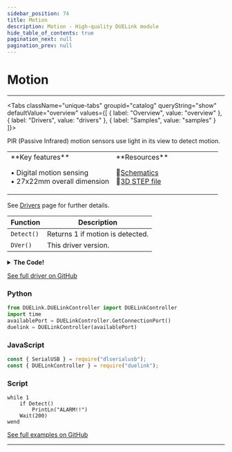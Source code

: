 ```yaml
---
sidebar_position: 74
title: Motion
description: Motion - High-quality DUELink module
hide_table_of_contents: true
pagination_next: null
pagination_prev: null
---
```



# Motion

<ImageSection 
  product="semotion-b"
  tagline="PIR Motion Sensor"
/>

---

<Tabs className="unique-tabs" groupid="catalog" queryString="show" defaultValue="overview"
  values={[
    {
        label: "Overview",
        value: "overview"
    },
    {
        label: "Drivers",
        value: "drivers"
    },
    {
        label: "Samples",
        value: "samples"
    }
]}>

<TabItem value="overview">

PIR (Passive Infrared) motion sensors use light in its view to detect motion.

<table><td width='50%'>
**Key features**

• Digital motion sensing<br/>
• 27x22mm overall dimension<br/>

</td><td width='50%'>
**Resources**
 
📄[Schematics](/sch/gdl-semotion-b.pdf)<br/>
🔩[3D STEP file](/3d/gdl-semotion-b.step)<br/>
</td></table>

</TabItem>

<TabItem value="drivers">

See [Drivers](/docs/engine/drivers) page for further details.

| Function | Description |
|----------|-------------|
| `Detect()` | Returns 1 if motion is detected. |
| `DVer()` | This driver version. |
<details>
<summary><strong>The Code!</strong></summary>

**Motion Driver**

```batch
##### Motion Driver #####

fn DVer()
    return 1.0
fend

fn Detect()
    return DRead(3, 2)
fend

####################
```

</details>

[See full driver on GitHub](https://github.com/ghi-electronics/duelink-website/tree/main/static/code/drivers)

</TabItem>

<TabItem value="samples">

### Python

```python
from DUELink.DUELinkController import DUELinkController
import time
availablePort = DUELinkController.GetConnectionPort()
duelink = DUELinkController(availablePort)
```

### JavaScript

```javascript
const { SerialUSB } = require("dlserialusb");
const { DUELinkController } = require("duelink");
```

### Script

```batch
while 1
    if Detect()
        PrintLn("ALARM!!")
    Wait(200)
wend
```

[See full examples on GitHub](https://github.com/ghi-electronics/duelink-website/tree/main/static/code/samples)

</TabItem>

</Tabs>

---

<OrderSection
    product="DUELink Motion"
    partnumber="GDL-SEMOTION-B"
    price="$0.00"
/>
